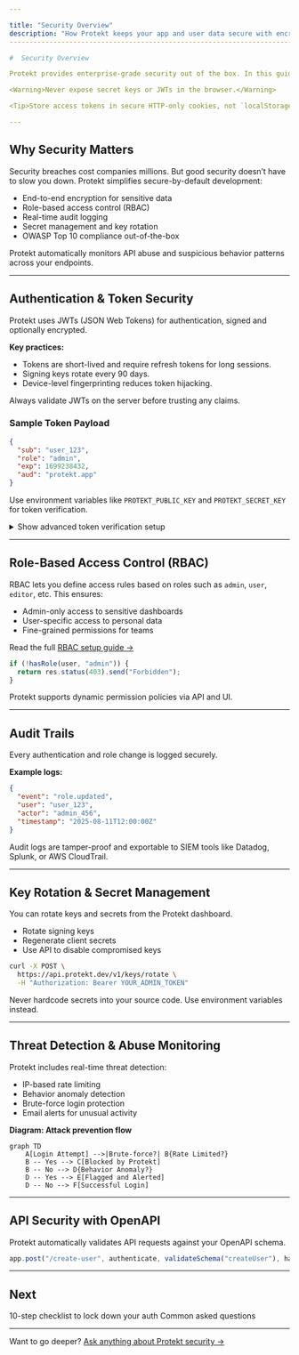 ```yaml
---

title: "Security Overview"
description: "How Protekt keeps your app and user data secure with encryption, RBAC, audit trails, and best practices."
--------------------------------------------------------------------------------------------------------------------

#  Security Overview

Protekt provides enterprise-grade security out of the box. In this guide, you’ll learn how Protekt protects user data, ensures safe API access, and helps you comply with modern security standards.

<Warning>Never expose secret keys or JWTs in the browser.</Warning>

<Tip>Store access tokens in secure HTTP-only cookies, not `localStorage`.</Tip>

---
```


##  Why Security Matters

Security breaches cost companies millions. But good security doesn’t have to slow you down. Protekt simplifies secure-by-default development:

* End-to-end encryption for sensitive data
* Role-based access control (RBAC)
* Real-time audit logging
* Secret management and key rotation
* OWASP Top 10 compliance out-of-the-box

<Info>Protekt automatically monitors API abuse and suspicious behavior patterns across your endpoints.</Info>

---

##  Authentication & Token Security

Protekt uses JWTs (JSON Web Tokens) for authentication, signed and optionally encrypted.

**Key practices:**

* Tokens are short-lived and require refresh tokens for long sessions.
* Signing keys rotate every 90 days.
* Device-level fingerprinting reduces token hijacking.

<Warning>Always validate JWTs on the server before trusting any claims.</Warning>

### Sample Token Payload

```json
{
  "sub": "user_123",
  "role": "admin",
  "exp": 1699238432,
  "aud": "protekt.app"
}
```

Use environment variables like `PROTEKT_PUBLIC_KEY` and `PROTEKT_SECRET_KEY` for token verification.

<details>
<summary>Show advanced token verification setup</summary>

```ts
import { verifyToken } from "@protekt/node";

const payload = verifyToken(token, process.env.PROTEKT_PUBLIC_KEY);
```

</details>

---

##  Role-Based Access Control (RBAC)

RBAC lets you define access rules based on roles such as `admin`, `user`, `editor`, etc. This ensures:

* Admin-only access to sensitive dashboards
* User-specific access to personal data
* Fine-grained permissions for teams

Read the full [RBAC setup guide →](/how-to-guides/setup-rbac)

```ts
if (!hasRole(user, "admin")) {
  return res.status(403).send("Forbidden");
}
```

<Info>Protekt supports dynamic permission policies via API and UI.</Info>

---

##  Audit Trails

Every authentication and role change is logged securely.

**Example logs:**

```json
{
  "event": "role.updated",
  "user": "user_123",
  "actor": "admin_456",
  "timestamp": "2025-08-11T12:00:00Z"
}
```

Audit logs are tamper-proof and exportable to SIEM tools like Datadog, Splunk, or AWS CloudTrail.

---

##  Key Rotation & Secret Management

You can rotate keys and secrets from the Protekt dashboard.

* Rotate signing keys
* Regenerate client secrets
* Use API to disable compromised keys

```bash
curl -X POST \
  https://api.protekt.dev/v1/keys/rotate \
  -H "Authorization: Bearer YOUR_ADMIN_TOKEN"
```

<Warning>Never hardcode secrets into your source code. Use environment variables instead.</Warning>

---

##  Threat Detection & Abuse Monitoring

Protekt includes real-time threat detection:

* IP-based rate limiting
* Behavior anomaly detection
* Brute-force login protection
* Email alerts for unusual activity

**Diagram: Attack prevention flow**

```mermaid
graph TD
    A[Login Attempt] -->|Brute-force?| B{Rate Limited?}
    B -- Yes --> C[Blocked by Protekt]
    B -- No --> D{Behavior Anomaly?}
    D -- Yes --> E[Flagged and Alerted]
    D -- No --> F[Successful Login]
```

---

##  API Security with OpenAPI

Protekt automatically validates API requests against your OpenAPI schema.

```ts
app.post("/create-user", authenticate, validateSchema("createUser"), handler);
```

<SwaggerUI specUrl="/openapi.yaml" />

---
## Next

<CardGroup cols={2}>
<Card
  title="Security Best Practices"
  icon="shield"
  href="/security/best-practices"
>
  10-step checklist to lock down your auth
</Card>
<Card
  title="FAQs"
  icon="book"
  href="/faqs"
>
  Common asked questions
</Card>
</CardGroup>

---

Want to go deeper? [Ask anything about Protekt security →](/search)
